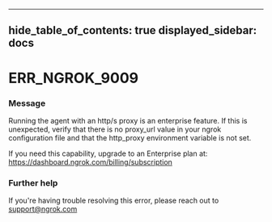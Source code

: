 

---
hide_table_of_contents: true
displayed_sidebar: docs
---


# ERR_NGROK_9009

### Message
Running the agent with an http/s proxy is an enterprise feature. If this is unexpected, verify that there is no proxy_url value in your ngrok configuration file and that the http_proxy environment variable is not set.

If you need this capability, upgrade to an Enterprise plan at: https://dashboard.ngrok.com/billing/subscription

<ErrorDetails error="err_ngrok_9009" />



### Further help
If you're having trouble resolving this error, please reach out to [support@ngrok.com](mailto:support@ngrok.com?subject=Help%20with%20ERR_NGROK_9009)

